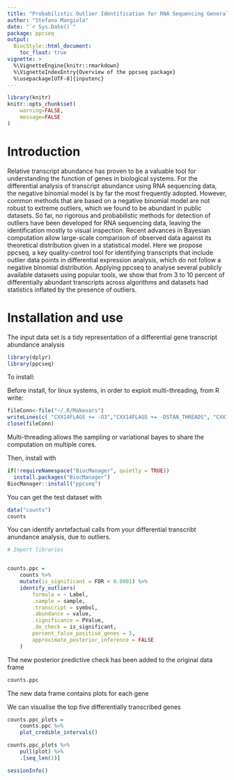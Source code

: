 ```yaml
---
title: "Probabilistic Outlier Identification for RNA Sequencing Generalized Linear Models"
author: "Stefano Mangiola"
date: "`r Sys.Date()`"
package: ppcseq
output:
  BiocStyle::html_document:
    toc_float: true
vignette: >
  %\VignetteEngine{knitr::rmarkdown}
  %\VignetteIndexEntry{Overview of the ppcseq package}
  %\usepackage[UTF-8]{inputenc}
---
```


```r
library(knitr)
knitr::opts_chunk$set(
    warning=FALSE,
    message=FALSE
)
```

# Introduction

Relative transcript abundance has proven to be a valuable tool for understanding the function of genes in biological systems. For the differential analysis of transcript abundance using RNA sequencing data, the negative binomial model is by far the most frequently adopted. However, common methods that are based on a negative binomial model are not robust to extreme outliers, which we found to be abundant in public datasets. So far, no rigorous and probabilistic methods for detection of outliers have been developed for RNA sequencing data, leaving the identification mostly to visual inspection. Recent advances in Bayesian computation allow large-scale comparison of observed data against its theoretical distribution given in a statistical model. Here we propose ppcseq, a key quality-control tool for identifying transcripts that include outlier data points in differential expression analysis, which do not follow a negative binomial distribution. Applying ppcseq to analyse several publicly available datasets using popular tools, we show that from 3 to 10 percent of differentially abundant transcripts across algorithms and datasets had statistics inflated by the presence of outliers.

# Installation and use

The input data set is a tidy representation of a differential gene transcript abundance analysis

```r
library(dplyr)
library(ppcseq)
```

To install:

Before install, for linux systems, in order to exploit multi-threading, from R write:

```r
fileConn<-file("~/.R/Makevars")
writeLines(c( "CXX14FLAGS += -O3","CXX14FLAGS += -DSTAN_THREADS", "CXX14FLAGS += -pthread"), fileConn)
close(fileConn)
```

Multi-threading allows the sampling or variational bayes to share the computation on multiple cores.

Then, install with

```r
if(!requireNamespace("BiocManager", quietly = TRUE))
  install.packages("BiocManager")
BiocManager::install("ppcseq")
```

You can get the test dataset with

```r
data("counts")
counts 
```

You can identify anrtefactual calls from your differential transcribt anundance analysis, due to outliers.

```r
# Import libraries


counts.ppc = 
	counts %>%
	mutate(is_significant = FDR < 0.0001) %>%
	identify_outliers(
		formula = ~ Label,
		.sample = sample, 
		.transcript = symbol,
		.abundance = value,
		.significance = PValue,
		.do_check = is_significant,
		percent_false_positive_genes = 5, 
		approximate_posterior_inference = FALSE
	)
```

The new posterior predictive check has been added to the original data frame

```r
counts.ppc 
```

The new data frame contains plots for each gene

We can visualise the top five differentially transcribed genes

```r
counts.ppc_plots = 
	counts.ppc %>% 
	plot_credible_intervals() 
```

```r
counts.ppc_plots %>%
	pull(plot) %>% 
	.[seq_len(1)]
```

```r
sessionInfo()
```
